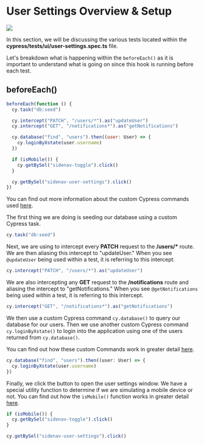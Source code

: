 # User Settings Overview & Setup

![](/images/real-world-examples/user-settings/user-settings-overview-and-setup/Screen_Shot_2021-06-29_at_9.51.44_AM.png)

In this section, we will be discussing the various tests located within the **cypress/tests/ui/user-settings.spec.ts** file.

Let's breakdown what is happening within the `beforeEach()` as it is important to understand what is going on since this hook is running before each test.

## beforeEach()

```js
beforeEach(function () {
  cy.task("db:seed")

  cy.intercept("PATCH", "/users/*").as("updateUser")
  cy.intercept("GET", "/notifications*").as("getNotifications")

  cy.database("find", "users").then((user: User) => {
    cy.loginByXstate(user.username)
  })

  if (isMobile()) {
    cy.getBySel("sidenav-toggle").click()
  }

  cy.getBySel("sidenav-user-settings").click()
})
```

You can find out more information about the custom Cypress commands used [here](/real-world-examples/custom-cypress-commands).

The first thing we are doing is seeding our database using a custom Cypress task.

```js
cy.task("db:seed")
```

Next, we are using <apiLink apiName="intercept" displayName="cy.intercept()" /> to intercept every **PATCH** request to the **/users/\*** route. We are then aliasing this intercept to "updateUser." When you see `@updateUser` being used within a test, it is referring to this intercept.

```js
cy.intercept("PATCH", "/users/*").as("updateUser")
```

We are also intercepting any **GET** request to the **/notifications** route and aliasing the intercept to "getNotifications." When you see `@getNotifications` being used within a test, it is referring to this intercept.

```js
cy.intercept("GET", "/notifications*").as("getNotifications")
```

We then use a custom Cypress command `cy.database()` to query our database for our users. Then we use another custom Cypress command `cy.loginByXstate()` to login into the application using one of the users returned from `cy.database()`.

You can find out how these custom Commands work in greater detail [here](/real-world-examples/custom-cypress-commands).

```js
cy.database("find", "users").then((user: User) => {
  cy.loginByXstate(user.username)
})
```

Finally, we click the button to open the user settings window. We have a special utility function to determine if we are simulating a mobile device or not. You can find out how the `isMobile()` function works in greater detail [here](/real-world-examples/custom-cypress-commands).

```js
if (isMobile()) {
  cy.getBySel("sidenav-toggle").click()
}

cy.getBySel("sidenav-user-settings").click()
```
